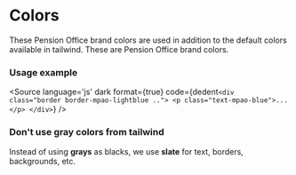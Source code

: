 

<Meta title="UI Colors" />

# Colors

These Pension Office brand colors are used in addition to the default colors available in tailwind. These are Pension Office brand colors.

<ColorPalette>
  <ColorItem
    title="Pension Blue"
    subtitle="Primary"
    colors={{ mpaoBlue: '#282f53', mpaoLightblue: '#3f54c0' }}
  />
<ColorItem 
    title="Pension Orange" 
    subtitle="Secondary (Highlight)" 
    colors={{ mpaoOrange: '#ec6d25' }} 
  />
</ColorPalette>

### Usage example
<Source
  language='js'
  dark
  format={true}
  code={dedent`
    <div class="border border-mpao-lightblue ..">
        <p class="text-mpao-blue">...</p>
    </div>
  `}
/>

### Don't use gray colors from tailwind

Instead of using **grays** as blacks, we use **slate** for text, borders, backgrounds, etc.

<ColorPalette>
  <ColorItem
    title="[]-slate-50"
    subtitle="Slate is the New Black"
    colors={{
        50: '#f8fffc',
        100: '#f1f5f9',
        200: '#e2e8f0',
        300: '#cbd5e1',
        400: '#94a3b8',
        500: '#64748b',
        600: '#475569',
        700: '#334155',
    }}
  />

</ColorPalette>
